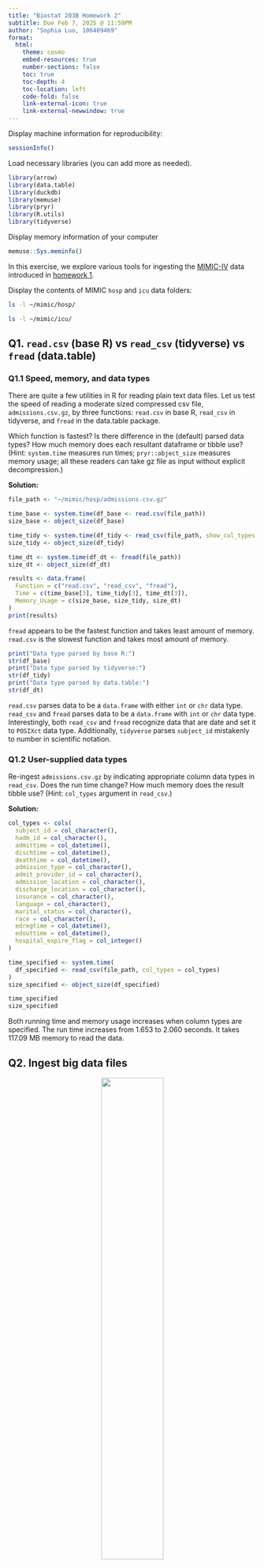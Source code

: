 ```yaml
---
title: "Biostat 203B Homework 2"
subtitle: Due Feb 7, 2025 @ 11:59PM
author: "Sophia Luo, 106409469"
format:
  html:
    theme: cosmo
    embed-resources: true
    number-sections: false
    toc: true
    toc-depth: 4
    toc-location: left
    code-fold: false
    link-external-icon: true
    link-external-newwindow: true
---
```


Display machine information for reproducibility:
```r
sessionInfo()
```

Load necessary libraries (you can add more as needed).
```r
library(arrow)
library(data.table)
library(duckdb)
library(memuse)
library(pryr)
library(R.utils)
library(tidyverse)
```

Display memory information of your computer
```r
memuse::Sys.meminfo()
```

In this exercise, we explore various tools for ingesting the [MIMIC-IV](https://physionet.org/content/mimiciv/3.1/) data introduced in [homework 1](https://ucla-biostat-203b.github.io/2025winter/hw/hw1/hw1.html).

Display the contents of MIMIC `hosp` and `icu` data folders:

```bash
ls -l ~/mimic/hosp/
```

```bash
ls -l ~/mimic/icu/
```

## Q1. `read.csv` (base R) vs `read_csv` (tidyverse) vs `fread` (data.table)

### Q1.1 Speed, memory, and data types

There are quite a few utilities in R for reading plain text data files. Let us test the speed of reading a moderate sized compressed csv file, `admissions.csv.gz`, by three functions: `read.csv` in base R, `read_csv` in tidyverse, and `fread` in the data.table package.

Which function is fastest? Is there difference in the (default) parsed data types? How much memory does each resultant dataframe or tibble use? (Hint: `system.time` measures run times; `pryr::object_size` measures memory usage; all these readers can take gz file as input without explicit decompression.) 

**Solution:**

```r
file_path <- "~/mimic/hosp/admissions.csv.gz"

time_base <- system.time(df_base <- read.csv(file_path))
size_base <- object_size(df_base)

time_tidy <- system.time(df_tidy <- read_csv(file_path, show_col_types = FALSE))
size_tidy <- object_size(df_tidy)

time_dt <- system.time(df_dt <- fread(file_path))
size_dt <- object_size(df_dt)
```

```r
results <- data.frame(
  Function = c("read.csv", "read_csv", "fread"),
  Time = c(time_base[3], time_tidy[3], time_dt[3]),
  Memory_Usage = c(size_base, size_tidy, size_dt)
)
print(results)
```

`fread` appears to be the fastest function and takes least amount of memory. 
`read.csv` is the slowest function and takes most amount of memory.

```r
print("Data type parsed by base R:")
str(df_base)
print("Data type parsed by tidyverse:")
str(df_tidy)
print("Data type parsed by data.table:")
str(df_dt)
```

`read.csv` parses data to be a `data.frame` with either `int` or `chr` data type.
`read_csv` and `fread` parses data to be a `data.frame` with `int` or `chr` data type. 
Interestingly, both `read_csv` and `fread` recognize data that are date and set it to `POSIXct` data type.
Additionally, `tidyverse` parses `subject_id` mistakenly to number in scientific notation.


### Q1.2 User-supplied data types

Re-ingest `admissions.csv.gz` by indicating appropriate column data types in `read_csv`. Does the run time change? How much memory does the result tibble use? (Hint: `col_types` argument in `read_csv`.)

**Solution:**

```r
col_types <- cols(
  subject_id = col_character(),         
  hadm_id = col_character(),            
  admittime = col_datetime(),           
  dischtime = col_datetime(),           
  deathtime = col_datetime(),         
  admission_type = col_character(),     
  admit_provider_id = col_character(),  
  admission_location = col_character(), 
  discharge_location = col_character(), 
  insurance = col_character(),          
  language = col_character(),           
  marital_status = col_character(),     
  race = col_character(),               
  edregtime = col_datetime(),           
  edouttime = col_datetime(),           
  hospital_expire_flag = col_integer()  
)

time_specified <- system.time(
  df_specified <- read_csv(file_path, col_types = col_types)
)
size_specified <- object_size(df_specified)

time_specified
size_specified
```

Both running time and memory usage increases when column types are specified.
The run time increases from 1.653 to 2.060 seconds. It takes 117.09 MB memory to read the data.

## Q2. Ingest big data files

<p align="center">
  <img src="./bigfile.png" width="50%">
</p>

Let us focus on a bigger file, `labevents.csv.gz`, which is about 130x bigger than `admissions.csv.gz`.
```bash
ls -l ~/mimic/hosp/labevents.csv.gz
```
Display the first 10 lines of this file.
```bash
zcat < ~/mimic/hosp/labevents.csv.gz | head -10
```

### Q2.1 Ingest `labevents.csv.gz` by `read_csv`

<p align="center">
  <img src="./readr_logo.png" width="20%">
</p>

Try to ingest `labevents.csv.gz` using `read_csv`. What happens? If it takes more than 3 minutes on your computer, then abort the program and report your findings. 

```r
file_path <- "~/mimic/hosp/labevents.csv.gz"
```

Note: `eval=FALSE` is set to avoid program crashing during rendering.
```r
system.time(labevents <- read_csv(file_path))
```

My RStudio program crashed before reaching 3 minutes. This is because the file size is so big that it exceeds the memory of my laptop to process it.

### Q2.2 Ingest selected columns of `labevents.csv.gz` by `read_csv`

Try to ingest only columns `subject_id`, `itemid`, `charttime`, and `valuenum` in `labevents.csv.gz` using `read_csv`.  Does this solve the ingestion issue? (Hint: `col_select` argument in `read_csv`.)

Note: `eval=FALSE` is set to avoid program crashing during rendering.
```r
read_csv(file_path, col_select=c("subject_id","itemid", "charttime","valuenum"))
```

My RStudio program crashed again. Even after selecting specific columns, the program still needs to process large size file and it crashes after exceeding maximum memory of my laptop.

### Q2.3 Ingest a subset of `labevents.csv.gz`

<p align="center">
  <img src="./linux_logo.png" width="20%">
</p>

Our first strategy to handle this big data file is to make a subset of the `labevents` data.  Read the [MIMIC documentation](https://mimic.mit.edu/docs/iv/modules/hosp/labevents/) for the content in data file `labevents.csv`.

In later exercises, we will only be interested in the following lab items: creatinine (50912), potassium (50971), sodium (50983), chloride (50902), bicarbonate (50882), hematocrit (51221), white blood cell count (51301), and glucose (50931) and the following columns: `subject_id`, `itemid`, `charttime`, `valuenum`. Write a Bash command to extract these columns and rows from `labevents.csv.gz` and save the result to a new file `labevents_filtered.csv.gz` in the current working directory. (Hint: Use `zcat <` to pipe the output of `labevents.csv.gz` to `awk` and then to `gzip` to compress the output. Do **not** put `labevents_filtered.csv.gz` in Git! To save render time, you can put `#| eval: false` at the beginning of this code chunk. TA will change it to `#| eval: true` before rendering your qmd file.)

Display the first 10 lines of the new file `labevents_filtered.csv.gz`. How many lines are in this new file, excluding the header? How long does it take `read_csv` to ingest `labevents_filtered.csv.gz`?

**Solution:**

```bash
#| eval: false
zcat < ~/mimic/hosp/labevents.csv.gz | 
awk -F',' 'NR==1 || $5 ~ /50912|50971|50983|50902|50882|51221|51301|50931/' |
cut -d',' -f2,5,7,10 |
gzip > ~/mimic/hosp/labevents_filtered.csv.gz
```

Display the first 10 lines of the new file:
```bash
zcat ~/mimic/hosp/labevents_filtered.csv.gz | head -10
```

Count the number of lines in the new file, excluding the header:

Note: Caching is used here to avoid long running and memory overload issue during rendering.
```bash
zcat ~/mimic/hosp/labevents_filtered.csv.gz |
tail -n +2| 
wc -l
```

Time for `read_csv` to ingest filtered file:

Note: Caching is used here to avoid long running and memory overload issue during rendering.
```r
file_path <- "~/mimic/hosp/labevents_filtered.csv.gz"

system.time(labevents <- read_csv(file_path, show_col_types = FALSE))
```
It took about 25 seconds for `read_csv` to ingest the filtered file.

### Q2.4 Ingest `labevents.csv` by Apache Arrow

<p align="center">
  <img src="./arrow_logo.png" width="30%">
</p>

Our second strategy is to use [Apache Arrow](https://arrow.apache.org/) for larger-than-memory data analytics. Unfortunately Arrow does not work with gz files directly. First decompress `labevents.csv.gz` to `labevents.csv` and put it in the current working directory (do not add it in git!). To save render time, put `#| eval: false` at the beginning of this code chunk. TA will change it to `#| eval: true` when rendering your qmd file.

Then use [`arrow::open_dataset`](https://arrow.apache.org/docs/r/reference/open_dataset.html) to ingest `labevents.csv`, select columns, and filter `itemid` as in Q2.3. How long does the ingest+select+filter process take? Display the number of rows and the first 10 rows of the result tibble, and make sure they match those in Q2.3. (Hint: use `dplyr` verbs for selecting columns and filtering rows.)

Write a few sentences to explain what is Apache Arrow. Imagine you want to explain it to a layman in an elevator. 

**Solution:**

```bash
#| eval: false
gunzip -c ~/mimic/hosp/labevents.csv.gz > ./labevents.csv
```
Note: Caching is used here to avoid long running and memory overload issue during rendering.
```r
system.time({
  labevents <- open_dataset("labevents.csv", format = "csv")

  labevents_arrow <- labevents |>
    select(subject_id, itemid, charttime, valuenum) |>
    filter(itemid %in% c(50912, 50971, 50983, 50902, 50882, 51221, 51301, 50931)) |>
    collect()
})
```

It takes 64 seconds to ingest, select, and filter content in `labevents.csv`.

Display the number of rows:
```r
nrow(labevents_arrow)
```

Display first 10 rows of the result tibble:
```r
head(labevents_arrow, 10)
```
The number of lines and the first 10 rows of the result tibble matches those in Q2.3

Note: `labevents_arrow` is removed after printing the first 10 rows to save memory and avoid out of memory issue during rendering.
```r
rm(labevents_arrow)
gc() # Force garbage collection
```

Apache Arrow is a lightning-fast data processing framework that allows efficient handling of large datasets without loading everything into memory. It does this by using a columnar in-memory format, which makes operations like filtering and selecting data extremely fast. 
Think of it as a highway for data—allowing seamless, high-speed movement between different tools like R, Python, and databases. Instead of copying data between systems (which slows things down), Arrow lets them share the same memory, making everything much more efficient.

### Q2.5 Compress `labevents.csv` to Parquet format and ingest/select/filter

<p align="center">
  <img src="./parquet_logo.png" width="30%">
</p>

Re-write the csv file `labevents.csv` in the binary Parquet format (Hint: [`arrow::write_dataset`](https://arrow.apache.org/docs/r/reference/write_dataset.html).) How large is the Parquet file(s)? How long does the ingest+select+filter process of the Parquet file(s) take? Display the number of rows and the first 10 rows of the result tibble and make sure they match those in Q2.3. (Hint: use `dplyr` verbs for selecting columns and filtering rows.)

Write a few sentences to explain what is the Parquet format. Imagine you want to explain it to a layman in an elevator.


**Solution:**

Re-write the csv file in the binary Parquet format:

Note: `eval` is set to `FALSE` to avoid long running time in rendering
```r
labevents <- open_dataset("labevents.csv", format = "csv")

write_dataset(labevents, "labevents_parquet", format = "parquet")
```

```bash
ls -lh labevents_parquet
```
The Parquet file is 2.6G.

Ingest, select, and filter Parquet file:

Note: `cache` is used to save rendering time.

```r
system.time({
  labevents_parquet <- open_dataset("labevents_parquet", format = "parquet")

  labevents_filtered_parquet <- labevents_parquet %>%
    select(subject_id, itemid, charttime, valuenum) %>%
    filter(itemid %in% c(50912, 50971, 50983, 50902, 50882, 51221, 51301, 50931)) %>%
    collect()  # Load into memory
})
```

It took 11 seconds to ingest, select, and filter Parquet file.

Display the number of rows:
```r
nrow(labevents_filtered_parquet)
```

First 10 rows of result tibble:
```r
head(labevents_filtered_parquet, 10)
```
This verifies that the number of rows and the first 10 rows matches those in Q2.3.

Parquet is a high-performance, space-efficient file format designed for big data. Unlike traditional CSV, Parquet stores data column-wise instead of row-wise. This makes it much faster for analytics, because when you filter or select specific columns, you don’t need to read the entire file—only the relevant parts. Parquet also compresses data better than CSV, saving storage space while boosting performance. 
Think of it as a well-organized, indexed library, where you can quickly find the books (data) you need instead of scanning every shelf.

### Q2.6 DuckDB

<p align="center">
  <img src="./duckdb_logo.png" width="20%">
</p>

Ingest the Parquet file, convert it to a DuckDB table by [`arrow::to_duckdb`](https://arrow.apache.org/docs/r/reference/to_duckdb.html), select columns, and filter rows as in Q2.5. How long does the ingest+convert+select+filter process take? Display the number of rows and the first 10 rows of the result tibble and make sure they match those in Q2.3. (Hint: use `dplyr` verbs for selecting columns and filtering rows.)

Write a few sentences to explain what is DuckDB. Imagine you want to explain it to a layman in an elevator.

**Solution:**

Note: `cache` is used to reduce rendering time.
```r
system.time({
  # Ingest Parquet dataset
  labevents_parquet <- open_dataset("labevents_parquet", format = "parquet")
  
  # Convert to DuckDB table
  con <- dbConnect(duckdb::duckdb(), dbdir = ":memory:")
  labevents_duckdb <- to_duckdb(labevents_parquet, con)
  
  # Select columns and filter rows
  labevents_filtered_duckdb <- labevents_parquet |>
    select(subject_id, itemid, charttime, valuenum) |>
    filter(itemid %in% c(50912, 50971, 50983, 50902, 50882, 51221, 51301, 50931)) %>%
    collect()
  
  # Close DuckDB connection
  dbDisconnect(con)
})
```
It took 19 seconds to ingest Parquet file, select columns, and filter rows.

Display the number of rows:
```r
nrow(labevents_filtered_duckdb)
```
Display first 10 rows:
```r
head(labevents_filtered_parquet, 10)
```
This confirms that DuckDB generated file matches those in Q2.3.

Note: `labevents_filtered_parquet` is removed after printing the first 10 rows to save memory and avoid out of memory issue during rendering.
```r
rm(labevents_filtered_parquet)
gc()
```

DuckDB is a fast, lightweight database designed for efficient data analysis on a single machine. Unlike traditional databases that optimize for many users, DuckDB is built for analytics—it processes large datasets blazingly fast using an optimized columnar format. 
It’s like having the power of a full-fledged database engine without needing a server. Imagine Excel on steroids, where queries run instantly, and we can work with billions of rows seamlessly.

## Q3. Ingest and filter `chartevents.csv.gz`

[`chartevents.csv.gz`](https://mimic.mit.edu/docs/iv/modules/icu/chartevents/) contains all the charted data available for a patient. During their ICU stay, the primary repository of a patient’s information is their electronic chart. The `itemid` variable indicates a single measurement type in the database. The `value` variable is the value measured for `itemid`. The first 10 lines of `chartevents.csv.gz` are
```bash
zcat < ~/mimic/icu/chartevents.csv.gz | head -10
```
How many rows? 433 millions.

```bash
#| eval: false
zcat < ~/mimic/icu/chartevents.csv.gz | tail -n +2 | wc -l
```

[`d_items.csv.gz`](https://mimic.mit.edu/docs/iv/modules/icu/d_items/) is the dictionary for the `itemid` in `chartevents.csv.gz`.
```bash
zcat < ~/mimic/icu/d_items.csv.gz | head -10
```
In later exercises, we are interested in the vitals for ICU patients: heart rate (220045), mean non-invasive blood pressure (220181), systolic non-invasive blood pressure (220179), body temperature in Fahrenheit (223761), and respiratory rate (220210). Retrieve a subset of `chartevents.csv.gz` only containing these items, using the favorite method you learnt in Q2. 

Document the steps and show code. Display the number of rows and the first 10 rows of the result tibble.

**Solution:**

Decompress `chartevents.csv.gz` to `chartevents.csv` into current directory
```bash
#| eval: false
gunzip -c ~/mimic/icu/chartevents.csv.gz > chartevents.csv
```

Compress `chartevents.csv` to Parquet format:

Note: `eval` is set to `FALSE` to reduce long rendering time and avoid memery overload.
```r
chartevents <- open_dataset("chartevents.csv", format = "csv")

write_dataset(chartevents, path = "chartevents_parquet", format = "parquet")
```

Convert Parquet to DuckDB & filter data:
```r
chartevents_parquet <- open_dataset("chartevents_parquet", format = "parquet")

con <- dbConnect(duckdb::duckdb(), dbdir = ":memory:")
chartevents_duckdb <- to_duckdb(chartevents_parquet, con)

chartevents_filtered_duckdb <- chartevents_duckdb |>
  select(subject_id, itemid, charttime, valuenum) |>
  filter(itemid %in% c(220045,220181,220179,223761,220210)) |>
  collect()

dbDisconnect(con)
```

Display the number of rows
```r
nrow(chartevents_filtered_duckdb)
```
There are 30195426 rows in the filtered file.

Display the first 10 rows:
```r
head(chartevents_filtered_duckdb, 10)
```

Personal thoughts: Even though using DuckDB to ingest Parquet file and the process data is the fastest method in ingesting and manipulating data, the prerequisite steps can be quite time consuming.
1) Decompress `.gz` file 2) Re-write `.csv` file in Parquet format. These two steps are time costly. 
If we will do lots of data manipulation later, then these steps are worth it. Otherwise, simply use `read_csv` might be a better way for one time access.